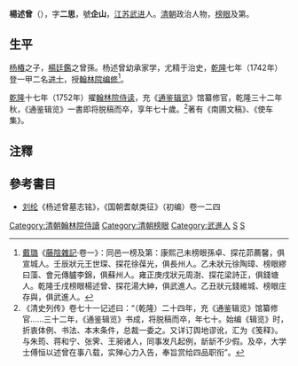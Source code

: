 '''楊述曾'''（{{bd|?||?|}}），字'''二思'''，號'''企山'''，[[江苏|江苏]][[武进|武进]]人。[[清朝|清朝]]政治人物，[[榜眼|榜眼]]及第。

== 生平 ==
[[杨椿|杨椿]]之子，[[楊廷鑑|楊廷鑑]]之曾孫。杨述曾幼承家学，尤精于治史，[[乾隆|乾隆]]七年（1742年）登一甲二名[[进士|进士]]，授[[翰林院编修|翰林院编修]]<ref>[[戴璐|戴璐]]《[[藤陰雜記|藤陰雜記]]·卷一》：同邑一榜及第：康熙己未榜眼孫卓、探花茆薦馨，俱宣城人。壬辰狀元王世琛、探花徐葆光，俱長州人。乙未狀元徐陶璋、榜眼繆曰藻、會元傳臚李錦，俱蘇州人。雍正庚戌狀元周澍、探花梁詩正，俱錢塘人。乾隆壬戌榜眼楊述曾、探花湯大紳，俱武進人。乙丑狀元錢維城、榜眼庄存與，俱武進人。</ref>。

[[乾隆|乾隆]]十七年（1752年）擢[[翰林院侍读|翰林院侍读]]，充《[[通鉴辑览|通鉴辑览]]》馆纂修官，乾隆三十二年秋，《通鉴辑览》一書即将脱稿而卒，享年七十歲。<ref>《清史列传》卷七十一记述曰：“（乾隆）二十四年，充《通鉴辑览》馆纂修官……三十二年，《通鉴辑览》书成，将脱稿而卒，年七十。始编《辑览》时，折衷体例、书法、本末条件，总裁一委之。又详订舆地谬讹，汇为《笺释》。与朱筠、蒋和宁、张霁、王昶诸人，同事发凡起例，龂龂不少假。及卒，大学士傅恒以述曾在事八载，实殚心力入告，奉旨赏给四品职衔”。</ref>著有《南圃文稿》、《使车集》。

==注釋==
{{reflist}}

==參考書目==
* [[刘纶|刘纶]]《杨述曾墓志铭》，《国朝耆献类征》（初编）卷一二四

{{清朝人物小作品}}
{{乾隆七年壬戌科殿試金榜}}
{{毗陵前黃楊氏}}
{{DEFAULTSORT:Yang楊}}
[[Category:清朝翰林院侍讀|Category:清朝翰林院侍讀]]
[[Category:清朝榜眼|Category:清朝榜眼]]
[[Category:武進人|Category:武進人]]
[[Category:毗陵前黃楊氏|S]]
[[Category:杨姓|S]]